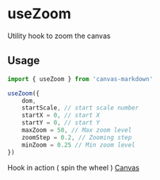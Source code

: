 
<Meta title="Hooks/useZoom"/>

# useZoom

Utility hook to zoom the canvas

## Usage

```js
import { useZoom } from 'canvas-markdown'

useZoom({
    dom,
    startScale, // start scale number
    startX = 0, // start X
    startY = 0, // start Y
    maxZoom = 50, // Max zoom level
    zoomStep = 0.2, // Zooming step
    minZoom = 0.25 // Min zoom level
})
```

Hook in action ( spin the wheel ) [Canvas](/?path=/docs/canvas--showcase)
